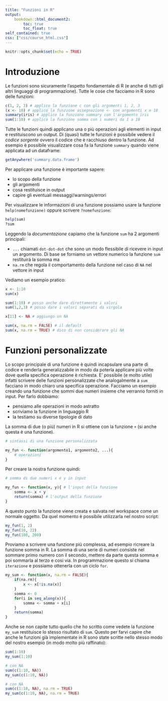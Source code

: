 ---
title: "Funzioni in R"
output: 
    bookdown::html_document2:
        toc: true
        toc_float: true
self_contained: true
css: ["css/course_html.css"]
---

```{r setup, include=FALSE}
knitr::opts_chunk$set(echo = TRUE)
```

# Introduzione

Le funzioni sono sicuramente l'aspetto fondamentale di R (e anche di tutti gli altri linguaggi di programmazione). Tutte le cose che facciamo in R sono delle funzioni:

```{r}
c(1, 2, 3) # applico la funzione c con gli argomenti 1, 2, 3
(x <- 10) # applico la funzione assegnazione <- con argomenti x e 10
summary(iris) # applico la funzione summary con l'argomento iris
sum(1:10) # applico la funzione somma con i numeri da 1 a 10
```

Tutte le funzioni quindi applicano una o più operazioni agli elementi in input e restituiscono un output. Di (quasi) tutte le funzioni è possibile vedere il *codice sorgente* ovvero il codice che è racchiuso dentro la funzione. Ad esempio è possibile visualizzare cosa fa la funzione `summary` quando viene applicata ad un dataframe:

```{r}
getAnywhere('summary.data.frame')
```

Per applicare una funzione è importante sapere:

- lo scopo della funzione
- gli argomenti
- cosa restituisce in output
- capire gli eventuali messaggi/warnings/errori

Per visualizzare le informazioni di una funzione possiamo usare la funzione `help(nomefunzione)` oppure scrivere `?nomefunzione`:

```{r, eval = FALSE}
help(sum)
?sum
```

Leggendo la *documentazione* capiamo che la funzione `sum` ha 2 argomenti principali:

- `...` chiamati `dot-dot-dot` che sono un modo flessibile di ricevere in input un argomento. Di base se forniamo un vettore numerico la funzione `sum` restituirà la somma ma 
- `na.rm` che regola il comportamento della funzione nel caso di `NA` nel vettore in input


Vediamo un esempio pratico:

```{r}
x <- 1:10
sum(x)

sum(1:10) # posso anche dare direttamente i valori
sum(1,2,3) # posso dare i valori separati da virgola

x[11] <- NA # aggiungo un NA

sum(x, na.rm = FALSE) # il default
sum(x, na.rm = TRUE) # dico di non considerare gli NA
```

# Funzioni personalizzate

Lo scopo principale di una funzione è quindi incapsulare una parte di codice e renderla generalizzabile in modo da poterla applicare più volte dove quella specifica operazione è richiesta. E' possibile (e molto utile) infatti scrivere delle funzioni personalizzate che analogalmente a `sum` facciano in modo chiaro una specifica operazione. Facciamo un esempio creando una funzione che sommi due numeri insieme che verranno forniti in input. Per farlo dobbiamo:

- pensiamo alle operazioni in modo astratto
- scriviamo la funzione in linguaggio R
- la testiamo su diverse tipologie di dato

La somma di due (o più) numeri in R si ottiene con la funzione `+` (si anche questa è una funzione).

```{r}
# sintassi di una funzione personalizzata

my_fun <- function(argomento1, argomento2, ...){
    # operazioni
}
```

Per creare la nostra funzione quindi:

```{r}
# somma di due numeri x e y in input

my_fun <- function(x, y){ # l'input della funzione
    somma <- x + y
    return(somma) # l'output della funzione
}
```

A questo punto la funzione viene creata e salvata nel workspace come un normale oggetto. Da quel momento è possibile utilizzarla nel nostro script:

```{r}
my_fun(1, 2)
my_fun(10, 22)
my_fun(100, 200)
```

Proviamo a scrivere una funzione più complessa, ad esempio ricreare la funzione somma in R. La somma di una serie di numeri consiste nel sommare primo numero con il secondo, mettere da parte questa somma e poi sommarla al terzo e cosi via. In programmazione questo si chiama `iterazione` e possiamo ottenerla con un ciclo `for`.

```{r}
my_sum <- function(x, na.rm = FALSE){
    if(na.rm){
        x <- x[!is.na(x)]
    }
    somma <- 0
    for(i in seq_along(x)){
        somma <- somma + x[i]
    }
    return(somma)
}
```

Anche se non capite tutto quello che ho scritto come vedete la funzione `my_sum` restituisce lo stesso risultato di `sum`. Questo per farvi capire che anche le funzioni già implementate in R sono state scritte nello stesso modo del nostro esempio (in modo molto più raffinato):

```{r}
sum(1:10)
my_sum(1:10)

# con NA
sum(c(1:10, NA))
my_sum(c(1:10, NA))

# con NA
sum(c(1:10, NA), na.rm = TRUE)
my_sum(c(1:10, NA), na.rm = TRUE)
```

